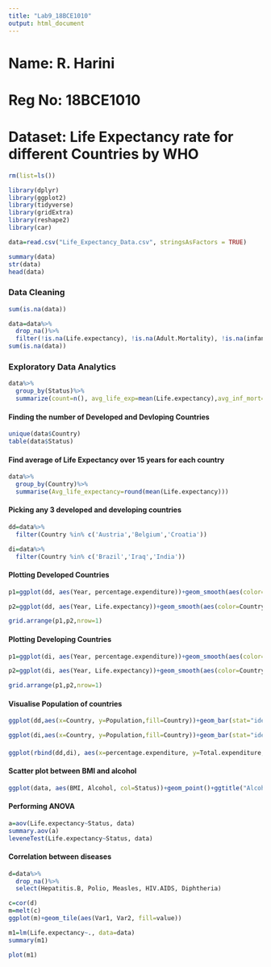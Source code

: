 ```yaml
---
title: "Lab9_18BCE1010"
output: html_document
---
```

# Name: R. Harini

# Reg No: 18BCE1010

# Dataset: Life Expectancy rate for different Countries by WHO

```r
rm(list=ls())
```

```r
library(dplyr)
library(ggplot2)
library(tidyverse)
library(gridExtra)
library(reshape2)
library(car)
```


```r
data=read.csv("Life_Expectancy_Data.csv", stringsAsFactors = TRUE)
```

```r
summary(data)
str(data)
head(data)
```
### Data Cleaning
```r
sum(is.na(data))
```

```r
data=data%>%
  drop_na()%>%
  filter(!is.na(Life.expectancy), !is.na(Adult.Mortality), !is.na(infant.deaths))
sum(is.na(data))
```
### Exploratory Data Analytics

```r
data%>%
  group_by(Status)%>%
  summarize(count=n(), avg_life_exp=mean(Life.expectancy),avg_inf_mort=mean(infant.deaths), avg_adul_mort=mean(Adult.Mortality))
```

#### Finding the number of Developed and Devloping Countries
```r
unique(data$Country)
table(data$Status)
```

#### Find average of Life Expectancy over 15 years for each country
```r
data%>%
  group_by(Country)%>%
  summarise(Avg_life_expectancy=round(mean(Life.expectancy)))
```


#### Picking any 3 developed and developing countries
```r
dd=data%>%
  filter(Country %in% c('Austria','Belgium','Croatia'))

di=data%>%
  filter(Country %in% c('Brazil','Iraq','India'))

```

#### Plotting Developed Countries
```r
p1=ggplot(dd, aes(Year, percentage.expenditure))+geom_smooth(aes(color=Country), se=FALSE)+facet_grid(Country~.)

p2=ggplot(dd, aes(Year, Life.expectancy))+geom_smooth(aes(color=Country), se=FALSE)+facet_grid(Country~.)

grid.arrange(p1,p2,nrow=1)

```
#### Plotting Developing Countries
```r
p1=ggplot(di, aes(Year, percentage.expenditure))+geom_smooth(aes(color=Country), se=FALSE)+facet_grid(Country~.)

p2=ggplot(di, aes(Year, Life.expectancy))+geom_smooth(aes(color=Country), se=FALSE)+facet_grid(Country~.)

grid.arrange(p1,p2,nrow=1)
```
#### Visualise Population of countries
```r
ggplot(dd,aes(x=Country, y=Population,fill=Country))+geom_bar(stat="identity")
```
```r
ggplot(di,aes(x=Country, y=Population,fill=Country))+geom_bar(stat="identity")
```

#### 
```r
ggplot(rbind(dd,di), aes(x=percentage.expenditure, y=Total.expenditure, col=Country))+geom_point()+facet_wrap(~Country)+ggtitle("Percentage Expenditure vs Total Expenditure")+xlab("Percentage Expenditure")+ylab("Total Epxenditure")+theme_minimal()
```


#### Scatter plot between BMI and alcohol
```r
ggplot(data, aes(BMI, Alcohol, col=Status))+geom_point()+ggtitle("Alcohol vs BMI")
```
#### Performing ANOVA
```r
a=aov(Life.expectancy~Status, data)
summary.aov(a)
leveneTest(Life.expectancy~Status, data)
```

#### Correlation between diseases
```r
d=data%>%
  drop_na()%>%
  select(Hepatitis.B, Polio, Measles, HIV.AIDS, Diphtheria)

c=cor(d)
m=melt(c)
ggplot(m)+geom_tile(aes(Var1, Var2, fill=value))
```

```r
m1=lm(Life.expectancy~., data=data)
summary(m1)
```

```r
plot(m1)
```

